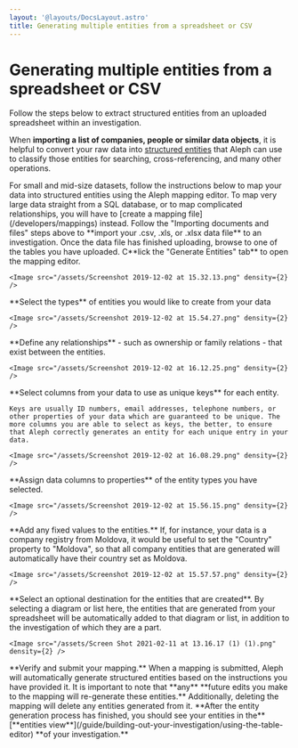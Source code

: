 ```yaml
---
layout: '@layouts/DocsLayout.astro'
title: Generating multiple entities from a spreadsheet or CSV
---
```


# Generating multiple entities from a spreadsheet or CSV

<p class="lead">
  Follow the steps below to extract structured entities from an uploaded
  spreadsheet within an investigation.
</p>

When **importing a list of companies, people or similar data objects**, it is helpful to convert your raw data into [structured entities](/developers/followthemoney/) that Aleph can use to classify those entities for searching, cross-referencing, and many other operations.

<Callout>
  For small and mid-size datasets, follow the instructions below to map your
  data into structured entities using the Aleph mapping editor. To map very
  large data straight from a SQL database, or to map complicated relationships,
  you will have to [create a mapping file](/developers/mappings) instead.
</Callout>

<Steps>
  <Step>Follow the "Importing documents and files" steps above to **import your .csv, .xls, or .xlsx data file** to an investigation.</Step>
  <Step>
    Once the data file has finished uploading, browse to one of the tables you have uploaded. C**lick the "Generate Entities" tab** to open the mapping editor.

    <Image src="/assets/Screenshot 2019-12-02 at 15.32.13.png" density={2} />
  </Step>
  <Step>
    **Select the types** of entities you would like to create from your data

    <Image src="/assets/Screenshot 2019-12-02 at 15.54.27.png" density={2} />
  </Step>
  <Step>
    **Define any relationships** - such as ownership or family relations - that exist between the entities.

    <Image src="/assets/Screenshot 2019-12-02 at 16.12.25.png" density={2} />
  </Step>
  <Step>
    **Select columns from your data to use as unique keys** for each entity.

    Keys are usually ID numbers, email addresses, telephone numbers, or other properties of your data which are guaranteed to be unique. The more columns you are able to select as keys, the better, to ensure that Aleph correctly generates an entity for each unique entry in your data.

    <Image src="/assets/Screenshot 2019-12-02 at 16.08.29.png" density={2} />
  </Step>
  <Step>
    **Assign data columns to properties** of the entity types you have selected.

    <Image src="/assets/Screenshot 2019-12-02 at 15.56.15.png" density={2} />
  </Step>
  <Step>
    **Add any fixed values to the entities.** If, for instance, your data is a company registry from Moldova, it would be useful to set the "Country" property to "Moldova", so that all company entities that are generated will automatically have their country set as Moldova.

    <Image src="/assets/Screenshot 2019-12-02 at 15.57.57.png" density={2} />
  </Step>
  <Step>
    **Select an optional destination for the entities that are created**. By selecting a diagram or list here, the entities that are generated from your spreadsheet will be automatically added to that diagram or list, in addition to the investigation of which they are a part.

    <Image src="/assets/Screen Shot 2021-02-11 at 13.16.17 (1) (1).png" density={2} />
  </Step>
  <Step>
    **Verify and submit your mapping.** When a mapping is submitted, Aleph will automatically generate structured entities based on the instructions you have provided it. It is important to note that **any** **future edits you make to the mapping will re-generate these entities.** Additionally, deleting the mapping will delete any entities generated from it.
  </Step>
  <Step>
    **After the entity generation process has finished, you should see your entities in the** [**entities view**](/guide/building-out-your-investigation/using-the-table-editor) **of your investigation.**
  </Step>
</Steps>
